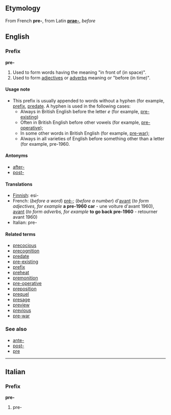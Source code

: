==Etymology==
From French '''pre-''', from Latin '''[[prae-]]''', ''before''

==English==
===Prefix===
'''pre-'''

#Used to form words having the meaning "in front of (in space)".
#Used to form [[adjective]]s or [[adverb]]s meaning  or "before (in time)".

====Usage note====
*This prefix is usually appended to words without a hyphen (for example, [[prefix]], [[predate]].  A hyphen is used in the following cases:
**Always in British English before the letter ''e'' (for example, [[pre-existing]])
**Often in British English before other vowels (for example, [[pre-operative]]);
**In some other words in British English (for example, [[pre-war]]);
**Always in all varieties of English before something other than a letter (for example, pre-1960.

====Antonyms====
*[[after-]]
*[[post-]]

====Translations====
*[[Finnish]]: esi-
*French: (''before a word'') [[pré-]]; (''before a number'') d'[[avant]] (''to form adjectives, for example'' '''a pre-1960 car''' - une voiture d'avant 1960), [[avant]] (''to form adverbs, for example'' '''to go back pre-1960''' - retourner avant 1960)
*Italian: pre-

====Related terms====
*[[precocious]]
*[[precognition]]
*[[predate]]
*[[pre-existing]]
*[[prefix]]
*[[preheat]]
*[[premonition]]
*[[pre-operative]]
*[[preposition]]
*[[prequel]]
*[[presage]]
*[[preview]]
*[[previous]]
*[[pre-war]]

===See also===
*[[ante-]]
*[[post-]]
*[[pre]]<!--as a word in its own right-->

----
==Italian==
===Prefix===
'''pre-'''

#pre-